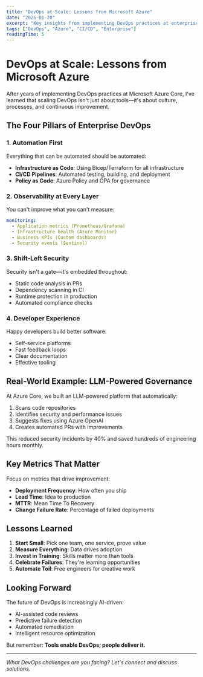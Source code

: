 ```yaml
---
title: "DevOps at Scale: Lessons from Microsoft Azure"
date: "2025-01-20"
excerpt: "Key insights from implementing DevOps practices at enterprise scale, drawn from my experience at Microsoft Azure Core."
tags: ["DevOps", "Azure", "CI/CD", "Enterprise"]
readingTime: 5
---
```


# DevOps at Scale: Lessons from Microsoft Azure

After years of implementing DevOps practices at Microsoft Azure Core, I've learned that scaling DevOps isn't just about tools—it's about culture, processes, and continuous improvement.

## The Four Pillars of Enterprise DevOps

### 1. Automation First

Everything that can be automated should be automated:

- **Infrastructure as Code**: Using Bicep/Terraform for all infrastructure
- **CI/CD Pipelines**: Automated testing, building, and deployment
- **Policy as Code**: Azure Policy and OPA for governance

### 2. Observability at Every Layer

You can't improve what you can't measure:

```yaml
monitoring:
  - Application metrics (Prometheus/Grafana)
  - Infrastructure health (Azure Monitor)
  - Business KPIs (Custom dashboards)
  - Security events (Sentinel)
```

### 3. Shift-Left Security

Security isn't a gate—it's embedded throughout:

- Static code analysis in PRs
- Dependency scanning in CI
- Runtime protection in production
- Automated compliance checks

### 4. Developer Experience

Happy developers build better software:

- Self-service platforms
- Fast feedback loops
- Clear documentation
- Effective tooling

## Real-World Example: LLM-Powered Governance

At Azure Core, we built an LLM-powered platform that automatically:

1. Scans code repositories
2. Identifies security and performance issues
3. Suggests fixes using Azure OpenAI
4. Creates automated PRs with improvements

This reduced security incidents by 40% and saved hundreds of engineering hours monthly.

## Key Metrics That Matter

Focus on metrics that drive improvement:

- **Deployment Frequency**: How often you ship
- **Lead Time**: Idea to production
- **MTTR**: Mean Time To Recovery
- **Change Failure Rate**: Percentage of failed deployments

## Lessons Learned

1. **Start Small**: Pick one team, one service, prove value
2. **Measure Everything**: Data drives adoption
3. **Invest in Training**: Skills matter more than tools
4. **Celebrate Failures**: They're learning opportunities
5. **Automate Toil**: Free engineers for creative work

## Looking Forward

The future of DevOps is increasingly AI-driven:

- AI-assisted code reviews
- Predictive failure detection
- Automated remediation
- Intelligent resource optimization

But remember: **Tools enable DevOps; people deliver it.**

---

*What DevOps challenges are you facing? Let's connect and discuss solutions.*